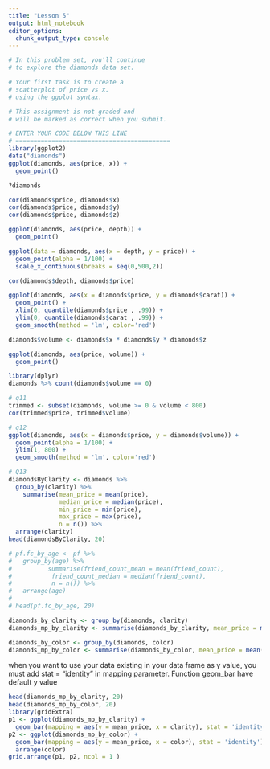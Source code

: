---
title: "Lesson 5"
output: html_notebook
editor_options: 
  chunk_output_type: console
---

```{r Q1}
# In this problem set, you'll continue
# to explore the diamonds data set.

# Your first task is to create a
# scatterplot of price vs x.
# using the ggplot syntax.

# This assignment is not graded and
# will be marked as correct when you submit.

# ENTER YOUR CODE BELOW THIS LINE
# ===========================================
library(ggplot2)
data("diamonds")
ggplot(diamonds, aes(price, x)) +
  geom_point()
```

```{r}
?diamonds
```

```{r Q2}
cor(diamonds$price, diamonds$x)
cor(diamonds$price, diamonds$y)
cor(diamonds$price, diamonds$z)
```

```{r Q3}
ggplot(diamonds, aes(price, depth)) +
  geom_point()
```

```{r Q4}
ggplot(data = diamonds, aes(x = depth, y = price)) + 
  geom_point(alpha = 1/100) +
  scale_x_continuous(breaks = seq(0,500,2))
```

```{r Q7}
cor(diamonds$depth, diamonds$price)
```

```{r Q8}
ggplot(diamonds, aes(x = diamonds$price, y = diamonds$carat)) +
  geom_point() +
  xlim(0, quantile(diamonds$price , .99)) +
  ylim(0, quantile(diamonds$carat , .99)) +
  geom_smooth(method = 'lm', color='red')
```

```{r Q10}
diamonds$volume <- diamonds$x * diamonds$y * diamonds$z

ggplot(diamonds, aes(price, volume)) +
  geom_point()
```
```{r}
library(dplyr)
diamonds %>% count(diamonds$volume == 0)
```

```{r}
# q11
trimmed <- subset(diamonds, volume >= 0 & volume < 800) 
cor(trimmed$price, trimmed$volume)
```
```{r}
# q12
ggplot(diamonds, aes(x = diamonds$price, y = diamonds$volume)) +
  geom_point(alpha = 1/100) +
  ylim(1, 800) +
  geom_smooth(method = 'lm', color='red')

```
```{r}
# Q13
diamondsByClarity <- diamonds %>%
  group_by(clarity) %>%
    summarise(mean_price = mean(price),
              median_price = median(price),
              min_price = min(price),
              max_price = max(price),
              n = n()) %>%
  arrange(clarity)
head(diamondsByClarity, 20)

# pf.fc_by_age <- pf %>%
#   group_by(age) %>%
#          summarise(friend_count_mean = mean(friend_count),
#           friend_count_median = median(friend_count),
#           n = n()) %>%
#   arrange(age)
# 
# head(pf.fc_by_age, 20)
```
```{r}
diamonds_by_clarity <- group_by(diamonds, clarity)
diamonds_mp_by_clarity <- summarise(diamonds_by_clarity, mean_price = mean(price))

diamonds_by_color <- group_by(diamonds, color)
diamonds_mp_by_color <- summarise(diamonds_by_color, mean_price = mean(price))
```
when you want to use your data existing in your data frame as y value, you must add stat = "identity" in mapping parameter. Function geom_bar have default y value
```{r Q 14}

head(diamonds_mp_by_clarity, 20)
head(diamonds_mp_by_color, 20)
library(gridExtra)
p1 <- ggplot(diamonds_mp_by_clarity) +
  geom_bar(mapping = aes(y = mean_price, x = clarity), stat = 'identity')
p2 <- ggplot(diamonds_mp_by_color) +
  geom_bar(mapping = aes(y = mean_price, x = color), stat = 'identity') +
  arrange(color)
grid.arrange(p1, p2, ncol = 1 )
```








